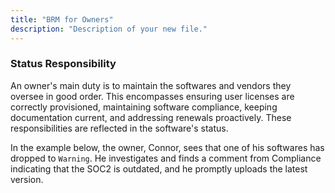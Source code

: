```yaml
---
title: "BRM for Owners"
description: "Description of your new file."
---
```


### Status Responsibility

An owner's main duty is to maintain the softwares and vendors they oversee in good order. This encompasses ensuring user licenses are correctly provisioned, maintaining software compliance, keeping documentation current, and addressing renewals proactively. These responsibilities are reflected in the software's status.

In the example below, the owner, Connor, sees that one of his softwares has dropped to `Warning`. He investigates and finds a comment from Compliance indicating that the SOC2 is outdated, and he promptly uploads the latest version.